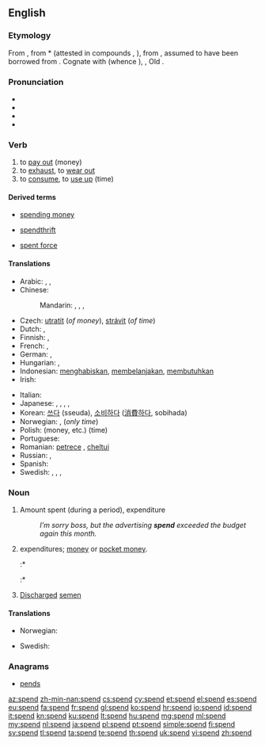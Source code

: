 ==English==

===Etymology===
From {{etyl|enm}} {{term|spenden|lang=enm}}, from {{etyl|ang}} *{{term||spendan|lang=ang}} (attested in compounds {{term|aspendan|āspendan|to spend|lang=ang}}, {{term|forspendan||to use up, consume|lang=ang}}), from {{proto|Germanic|spendanan||spendōnan|to spend|lang=en}}, assumed to have been borrowed from {{etyl|la}} {{term|expendere|expendere|to weigh out|lang=la}}. Cognate with {{etyl|goh|-}} {{term|spenton|spentōn|to consume, use, spend|lang=goh}} (whence {{etyl|de|-}} {{term|spenden||to donate, provide|lang=de}}), {{etyl|dum|-}} {{term|spenden||to spend, dedicate|lang=nl}}, Old {{etyl|is|-}} {{term|spenna||to spend|lang=is}}.

===Pronunciation===
* {{SAMPA|/spEnd/}}
* {{IPA|/spɛnd/}}
* {{audio|en-us-spend.ogg|Audio (US)}}
* {{rhymes|ɛnd}}

===Verb===
{{en-verb|spends|spending|spent}}
# to [[pay out]] (money)
# to [[exhaust]], to [[wear out]]
# to [[consume]], to [[use up]] (time)

====Derived terms====
{{rel-top3|Terms derived from ''spend'' (verb)}}
* [[spending money]]
{{rel-mid3}}
* [[spendthrift]]
{{rel-mid3}}
* [[spent force]]
{{rel-bottom}}

====Translations====
{{trans-top|to pay out}}
{{trans-mid}}
{{trans-bottom}}
{{trans-top|to wear out, to exhaust}}
{{trans-mid}}
{{trans-bottom}}
{{trans-top|to consume, to use up}}
{{trans-mid}}
{{trans-bottom}}
{{trans-top|Translations to be checked}}
* Arabic: {{t|ar|صرف|tr=Sárafa}},  {{t|ar|أنفق|tr='anfaqa}}, {{qualifier|time}} {{t|ar|قضى|tr=qaDaa}}
* Chinese:
*: Mandarin: {{t-|cmn|花|tr=huā|sc=Hani}},  {{qualifier|time}} {{t-|cmn|度過|sc=Hani}},  {{t-|cmn|度过|tr=dùguò|sc=Hani}},  {{t-|cmn|度|tr=dù|sc=Hani}}
* Czech: [[utratit]] (''of money''), [[strávit]] (''of time'')
* Dutch: {{t+|nl|uitgeven}}, {{t-|nl|doorbrengen}}
* Finnish: {{t+|fi|kuluttaa}}, {{t+|fi|käyttää}}
* French: {{qualifier|time}} {{t+|fr|passer}}, {{qualifier|money, etc.}} {{t+|fr|dépenser}}
* German: {{t+|de|ausgeben}},  {{qualifier|time}} {{t+|de|verbringen}}
* Hungarian: {{t+|hu|költ}}, {{t+|hu|kiad}}
* Indonesian: [[habis|menghabiskan]], [[belanja|membelanjakan]], [[butuh|membutuhkan]]
* Irish: {{t-|ga|caith|xs=Irish}}
{{trans-mid}}
* Italian: {{t+|it|spendere}}
* Japanese: {{t+|ja|使う|tr=tsukau}}, {{t-|ja|かかる|tr=kakaru}}, {{t-|ja|要する|tr=ようする, yō-suru}}, {{t+|ja|消費|alt=消費する|tr=しょうひする, shōhi-suru}},  {{qualifier|time}} {{t|ja|過ごす|tr=sugosu}}
* Korean: [[쓰다]] (sseuda), [[소비하다]] ([[消費]][[하다]], sobihada)
* Norwegian: {{t|no|bruke}}, {{t|no|tilbringe}} (''only time'')
* Polish: {{t+|pl|tracić}} (money, etc.) {{t|pl|spędzać}} (time)
* Portuguese: {{t+|pt|gastar}}
* Romanian: [[petrece]] {{italbrac|time}}, [[cheltui]] {{italbrac|money, etc.}}
* Russian: {{qualifier|money, etc.}} {{t+|ru|тратить|tr=trátit’}},  {{qualifier|time}} {{t+|ru|проводить|tr=provodít’}}
* Spanish: {{t-|es|gastar}}
* Swedish: {{t|sv|göra slut på}}, {{qualifier|money, etc.}} {{t|sv|förbruka}}, {{qualifier|money}} {{t|sv|spendera}}, {{qualifier|time}} {{t|sv|tillbringa}}
{{trans-bottom}}

===Noun===
{{en-noun}}

# Amount spent (during a period), expenditure
#: ''I’m sorry boss, but the advertising '''spend''' exceeded the budget again this month.''
# {{context|[[pluralize]]d|}} expenditures; [[money]] or [[pocket money]].
#:* {{quote-news
    | date = 2011-02-01
    | first = Ami
    | last = Sedghi
    | title = Record breaking January transfers: find the '''spends''' by club
    | newspaper = The Guardian
    | url = http://www.guardian.co.uk/news/datablog/2011/feb/01/january-transfer-spend-record-high-torres
    | passage = Total January '''spends''' by year
}}
#:* {{quote-web
    | year = 2011
    | title = Council spending over £500
    | site = Rochdale Metropolitan Borough Council
    | url = http://www.rochdale.gov.uk/business_and_employment/tenders_and_contracts/council_spending_over_£500.aspx
    | accessdate = 2012-01-26
    | passage = The '''spends''' have been made by our strategic partners ...
}}
# [[discharge|Discharged]] [[semen]]

====Translations====
{{trans-top|amount spent}}
{{trans-mid}}
{{trans-bottom}}

{{trans-top|a childish term for money or pocket money}}
* Norwegian: {{t|no|lommepenger|p}}
{{trans-mid}}
* Swedish: {{t|sv|fickpengar|p}}
{{trans-bottom}}

{{trans-top|discharged semen}}
{{trans-mid}}
{{trans-bottom}}

===Anagrams===
* [[pends#English|pends]]

[[az:spend]]
[[zh-min-nan:spend]]
[[cs:spend]]
[[cy:spend]]
[[et:spend]]
[[el:spend]]
[[es:spend]]
[[eu:spend]]
[[fa:spend]]
[[fr:spend]]
[[gl:spend]]
[[ko:spend]]
[[hr:spend]]
[[io:spend]]
[[id:spend]]
[[it:spend]]
[[kn:spend]]
[[ku:spend]]
[[lt:spend]]
[[hu:spend]]
[[mg:spend]]
[[ml:spend]]
[[my:spend]]
[[nl:spend]]
[[ja:spend]]
[[pl:spend]]
[[pt:spend]]
[[simple:spend]]
[[fi:spend]]
[[sv:spend]]
[[tl:spend]]
[[ta:spend]]
[[te:spend]]
[[th:spend]]
[[uk:spend]]
[[vi:spend]]
[[zh:spend]]